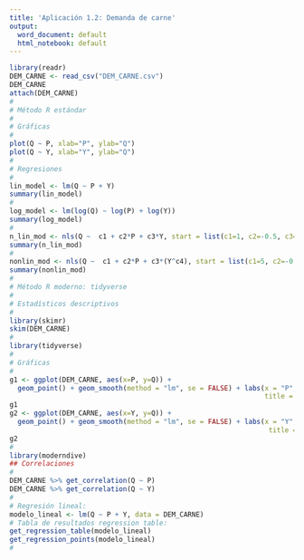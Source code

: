 ```yaml
---
title: 'Aplicación 1.2: Demanda de carne'
output:
  word_document: default
  html_notebook: default
---
```


```r
library(readr)
DEM_CARNE <- read_csv("DEM_CARNE.csv")
DEM_CARNE
attach(DEM_CARNE)
#
# Método R estándar
#
# Gráficas
#
plot(Q ~ P, xlab="P", ylab="Q")
plot(Q ~ Y, xlab="Y", ylab="Q")
#
# Regresiones
#
lin_model <- lm(Q ~ P + Y)
summary(lin_model)
#
log_model <- lm(log(Q) ~ log(P) + log(Y))
summary(log_model)
#
n_lin_mod <- nls(Q ~  c1 + c2*P + c3*Y, start = list(c1=1, c2=-0.5, c3=0.1))
summary(n_lin_mod)
#
nonlin_mod <- nls(Q ~  c1 + c2*P + c3*(Y^c4), start = list(c1=5, c2=-0.5, c3=0.001, c4=3))
summary(nonlin_mod)
#
# Método R moderno: tidyverse
#
# Estadísticos descriptivos
#
library(skimr)
skim(DEM_CARNE)
#
library(tidyverse)
#
# Gráficas
#
g1 <- ggplot(DEM_CARNE, aes(x=P, y=Q)) +
  geom_point() + geom_smooth(method = "lm", se = FALSE) + labs(x = "P", y = "Q", 
                                                               title = "Relación parcial Q - P")
g1
g2 <- ggplot(DEM_CARNE, aes(x=Y, y=Q)) +
  geom_point() + geom_smooth(method = "lm", se = FALSE) + labs(x = "Y", y = "Q", 
                                                                title = "Relación parcial Q - Y")
g2
#
library(moderndive)
## Correlaciones
#
DEM_CARNE %>% get_correlation(Q ~ P)
DEM_CARNE %>% get_correlation(Q ~ Y)
#
# Regresión lineal:
modelo_lineal <- lm(Q ~ P + Y, data = DEM_CARNE)
# Tabla de resultados regression table:
get_regression_table(modelo_lineal)
get_regression_points(modelo_lineal)
#
```


